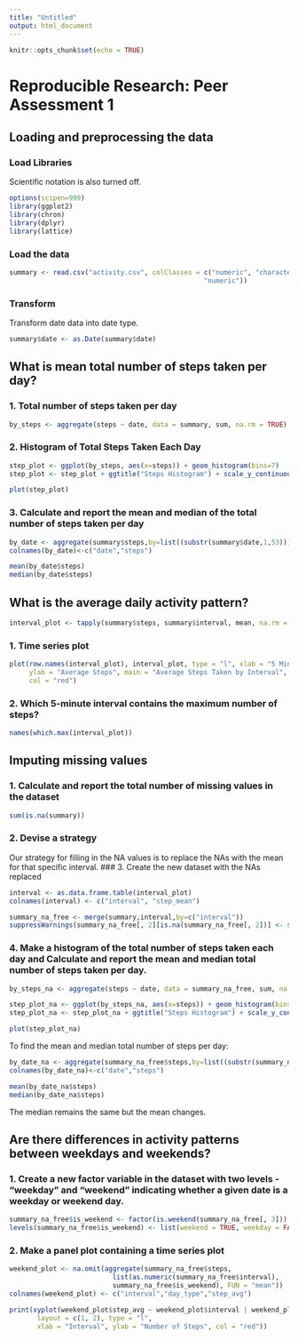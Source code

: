 ```yaml
---
title: "Untitled"
output: html_document
---
```


```r
knitr::opts_chunk$set(echo = TRUE)
```

# Reproducible Research: Peer Assessment 1

## Loading and preprocessing the data

### Load Libraries 
Scientific notation is also turned off.
```r
options(scipen=999)
library(ggplot2)
library(chron)
library(dplyr)
library(lattice)
````

### Load the data

````r
summary <- read.csv("activity.csv", colClasses = c("numeric", "character", 
                                                 "numeric"))
````

### Transform

Transform date data into date type.
````r
summary$date <- as.Date(summary$date)
````

## What is mean total number of steps taken per day?

### 1. Total number of steps taken per day
````r
by_steps <- aggregate(steps ~ date, data = summary, sum, na.rm = TRUE)
````
### 2. Histogram of Total Steps Taken Each Day
````r
step_plot <- ggplot(by_steps, aes(x=steps)) + geom_histogram(bins=7)
step_plot <- step_plot + ggtitle("Steps Histogram") + scale_y_continuous(breaks =seq(0,25,2))

plot(step_plot)
````
### 3. Calculate and report the mean and median of the total number of steps taken per day
````r
by_date <- aggregate(summary$steps,by=list((substr(summary$date,1,53))),sum, na.rm = TRUE)
colnames(by_date)<-c("date","steps")

mean(by_date$steps)
median(by_date$steps)
````

## What is the average daily activity pattern?
````r
interval_plot <- tapply(summary$steps, summary$interval, mean, na.rm = TRUE)
````

### 1. Time series plot
````r
plot(row.names(interval_plot), interval_plot, type = "l", xlab = "5 Minute Interval", 
     ylab = "Average Steps", main = "Average Steps Taken by Interval", 
     col = "red")
````

### 2. Which 5-minute interval contains the maximum number of steps?
````r
names(which.max(interval_plot))
````

## Imputing missing values

### 1. Calculate and report the total number of missing values in the dataset
````r
sum(is.na(summary))
````

### 2. Devise a strategy
Our strategy for filling in the NA values is to replace the NAs with the mean for that specific interval.
### 3. Create the new dataset with the NAs replaced

````r
interval <- as.data.frame.table(interval_plot)
colnames(interval) <- c("interval", "step_mean")

summary_na_free <- merge(summary,interval,by=c("interval"))
suppressWarnings(summary_na_free[, 2][is.na(summary_na_free[, 2])] <- summary_na_free[,4])
````

### 4. Make a histogram of the total number of steps taken each day and Calculate and report the mean and median total number of steps taken per day. 
````r
by_steps_na <- aggregate(steps ~ date, data = summary_na_free, sum, na.rm = TRUE)

step_plot_na <- ggplot(by_steps_na, aes(x=steps)) + geom_histogram(bins=7)
step_plot_na <- step_plot_na + ggtitle("Steps Histogram") + scale_y_continuous(breaks =seq(0,25,2))

plot(step_plot_na)
````

To find the mean and median total number of steps per day:
````r
by_date_na <- aggregate(summary_na_free$steps,by=list((substr(summary_na_free$date,1,53))),sum, na.rm = TRUE)
colnames(by_date_na)<-c("date","steps")

mean(by_date_na$steps)
median(by_date_na$steps)
````

The median remains the same but the mean changes.

## Are there differences in activity patterns between weekdays and weekends?

### 1. Create a new factor variable in the dataset with two levels - "weekday" and "weekend" indicating whether a given date is a weekday or weekend day.
````r
summary_na_free$is_weekend <- factor(is.weekend(summary_na_free[, 3]))
levels(summary_na_free$is_weekend) <- list(weekend = TRUE, weekday = FALSE)
````

### 2. Make a panel plot containing a time series plot
````r
weekend_plot <- na.omit(aggregate(summary_na_free$steps, 
                          list(as.numeric(summary_na_free$interval),
                          summary_na_free$is_weekend), FUN = "mean"))
colnames(weekend_plot) <- c("interval","day_type","step_avg")

print(xyplot(weekend_plot$step_avg ~ weekend_plot$interval | weekend_plot$day_type, 
       layout = c(1, 2), type = "l", 
       xlab = "Interval", ylab = "Number of Steps", col = "red"))
````
